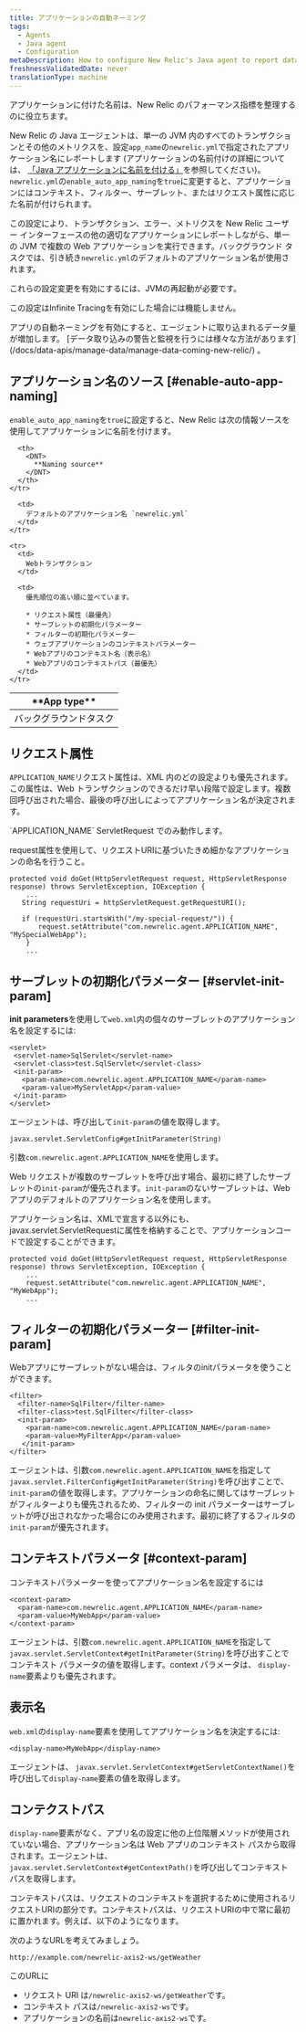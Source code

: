 ```yaml
---
title: アプリケーションの自動ネーミング
tags:
  - Agents
  - Java agent
  - Configuration
metaDescription: How to configure New Relic's Java agent to report data for individual web apps to their own application in APM.
freshnessValidatedDate: never
translationType: machine
---
```


アプリケーションに付けた名前は、New Relic のパフォーマンス指標を整理するのに役立ちます。

New Relic の Java エージェントは、単一の JVM 内のすべてのトランザクションとその他のメトリクスを、設定`app_name`の`newrelic.yml`で指定されたアプリケーション名にレポートします (アプリケーションの名前付けの詳細については、 [「Java アプリケーションに名前を付ける」](/docs/agents/java-agent/configuration/name-your-java-application)を参照してください)。`newrelic.yml`の`enable_auto_app_naming`を`true`に変更すると、アプリケーションにはコンテキスト、フィルター、サーブレット、またはリクエスト属性に応じた名前が付けられます。

この設定により、トランザクション、エラー、メトリクスを New Relic ユーザー インターフェースの他の適切なアプリケーションにレポートしながら、単一の JVM で複数の Web アプリケーションを実行できます。バックグラウンド タスクでは、引き続き`newrelic.yml`のデフォルトのアプリケーション名が使用されます。

<Callout variant="important">
  これらの設定変更を有効にするには、JVMの再起動が必要です。

  この設定はInfinite Tracingを有効にした場合には機能しません。
</Callout>

<Callout variant="caution">
  アプリの自動ネーミングを有効にすると、エージェントに取り込まれるデータ量が増加します。 [データ取り込みの警告と監視を行うには様々な方法があります](/docs/data-apis/manage-data/manage-data-coming-new-relic/) 。
</Callout>

## アプリケーション名のソース [#enable-auto-app-naming]

`enable_auto_app_naming`を`true`に設定すると、New Relic は次の情報ソースを使用してアプリケーションに名前を付けます。

<table>
  <thead>
    <tr>
      <th width={150}>
        <DNT>
          **App type**
        </DNT>
      </th>

      <th>
        <DNT>
          **Naming source**
        </DNT>
      </th>
    </tr>
  </thead>

  <tbody>
    <tr>
      <td>
        バックグラウンドタスク
      </td>

      <td>
        デフォルトのアプリケーション名 `newrelic.yml`
      </td>
    </tr>

    <tr>
      <td>
        Webトランザクション
      </td>

      <td>
        優先順位の高い順に並べています。

        * リクエスト属性（最優先）
        * サーブレットの初期化パラメーター
        * フィルターの初期化パラメーター
        * ウェブアプリケーションのコンテキストパラメーター
        * Webアプリのコンテキスト名（表示名）
        * Webアプリのコンテキストパス（最優先）
      </td>
    </tr>
  </tbody>
</table>

## リクエスト属性

`APPLICATION_NAME`リクエスト属性は、XML 内のどの設定よりも優先されます。この属性は、Web トランザクションのできるだけ早い段階で設定します。複数回呼び出された場合、最後の呼び出しによってアプリケーション名が決定されます。

<Callout variant="tip">
  `APPLICATION_NAME` ServletRequest でのみ動作します。
</Callout>

request属性を使用して、リクエストURIに基づいたきめ細かなアプリケーションの命名を行うこと。

```
protected void doGet(HttpServletRequest request, HttpServletResponse response) throws ServletException, IOException {
    ...
   String requestUri = httpServletRequest.getRequestURI();

   if (requestUri.startsWith("/my-special-request/")) {
       request.setAttribute("com.newrelic.agent.APPLICATION_NAME", "MySpecialWebApp");
    }
    ...
```

## サーブレットの初期化パラメーター [#servlet-init-param]

<DNT>**init parameters**</DNT>を使用して`web.xml`内の個々のサーブレットのアプリケーション名を設定するには:

```
<servlet>
 <servlet-name>SqlServlet</servlet-name>
 <servlet-class>test.SqlServlet</servlet-class>
 <init-param>
   <param-name>com.newrelic.agent.APPLICATION_NAME</param-name>
   <param-value>MyServletApp</param-value>
 </init-param>
</servlet>
```

エージェントは、呼び出して`init-param`の値を取得します。

```
javax.servlet.ServletConfig#getInitParameter(String)
```

引数`com.newrelic.agent.APPLICATION_NAME`を使用します。

Web リクエストが複数のサーブレットを呼び出す場合、最初に終了したサーブレットの`init-param`が優先されます。`init-param`のないサーブレットは、Web アプリのデフォルトのアプリケーション名を使用します。

アプリケーション名は、XMLで宣言する以外にも、javax.servlet.ServletRequestに属性を格納することで、アプリケーションコードで設定することができます。

```
protected void doGet(HttpServletRequest request, HttpServletResponse response) throws ServletException, IOException {
    ...
    request.setAttribute("com.newrelic.agent.APPLICATION_NAME", "MyWebApp");
    ...
```

## フィルターの初期化パラメーター [#filter-init-param]

Webアプリにサーブレットがない場合は、フィルタのinitパラメータを使うことができます。

```
<filter>
  <filter-name>SqlFilter</filter-name>
  <filter-class>test.SqlFilter</filter-class>
  <init-param>
    <param-name>com.newrelic.agent.APPLICATION_NAME</param-name>
    <param-value>MyFilterApp</param-value>
   </init-param>
</filter>
```

エージェントは、引数`com.newrelic.agent.APPLICATION_NAME`を指定して`javax.servlet.FilterConfig#getInitParameter(String)`を呼び出すことで、 `init-param`の値を取得します。アプリケーションの命名に関してはサーブレットがフィルターよりも優先されるため、フィルターの init パラメーターはサーブレットが呼び出されなかった場合にのみ使用されます。最初に終了するフィルタの`init-param`が優先されます。

## コンテキストパラメータ [#context-param]

コンテキストパラメーターを使ってアプリケーション名を設定するには

```
<context-param>
  <param-name>com.newrelic.agent.APPLICATION_NAME</param-name>
  <param-value>MyWebApp</param-value>
</context-param>
```

エージェントは、引数`com.newrelic.agent.APPLICATION_NAME`を指定して`javax.servlet.ServletContext#getInitParameter(String)`を呼び出すことでコンテキスト パラメータの値を取得します。context パラメータは、 `display-name`要素よりも優先されます。

## 表示名

`web.xml`の`display-name`要素を使用してアプリケーション名を決定するには:

```
<display-name>MyWebApp</display-name>
```

エージェントは、 `javax.servlet.ServletContext#getServletContextName()`を呼び出して`display-name`要素の値を取得します。

## コンテクストパス

`display-name`要素がなく、アプリ名の設定に他の上位階層メソッドが使用されていない場合、アプリケーション名は Web アプリのコンテキスト パスから取得されます。エージェントは、 `javax.servlet.ServletContext#getContextPath()`を呼び出してコンテキスト パスを取得します。

コンテキストパスは、リクエストのコンテキストを選択するために使用されるリクエストURIの部分です。コンテキストパスは、リクエストURIの中で常に最初に置かれます。例えば、以下のようになります。

次のようなURLを考えてみましょう。

```
http://example.com/newrelic-axis2-ws/getWeather
```

このURLに

* リクエスト URI は`/newrelic-axis2-ws/getWeather`です。
* コンテキスト パスは`/newrelic-axis2-ws`です。
* アプリケーションの名前は`newrelic-axis2-ws`です。
